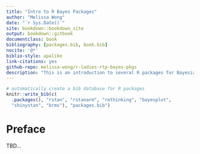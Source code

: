 ```yaml
--- 
title: "Intro to R Bayes Packages"
author: "Melissa Wong"
date: "`r Sys.Date()`"
site: bookdown::bookdown_site
output: bookdown::gitbook
documentclass: book
bibliography: [packages.bib, book.bib]
nocite: '@*'
biblio-style: apalike
link-citations: yes
github-repo: melissa-wong/r-ladies-rtp-bayes-pkgs
description: "This is an introduction to several R packages for Bayesian analysis."
---
```


```r
# automatically create a bib database for R packages
knitr::write_bib(c(
  .packages(), "rstan", "rstanarm", "rethinking", "bayesplot",
  "shinystan", "brms"), "packages.bib")
```

# Preface {-}

TBD...
